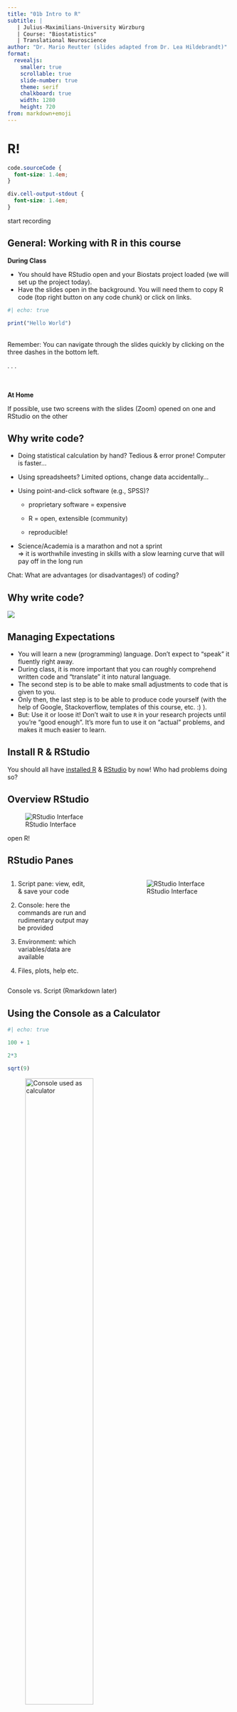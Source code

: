 ```yaml
---
title: "01b Intro to R"
subtitle: |
   | Julius-Maximilians-University Würzburg 
   | Course: "Biostatistics"    
   | Translational Neuroscience
author: "Dr. Mario Reutter (slides adapted from Dr. Lea Hildebrandt)"
format: 
  revealjs:
    smaller: true
    scrollable: true
    slide-number: true
    theme: serif
    chalkboard: true
    width: 1280
    height: 720
from: markdown+emoji
---
```


# R!

```css
code.sourceCode {
  font-size: 1.4em;
}

div.cell-output-stdout {
  font-size: 1.4em;
}
```

::: notes
start recording
:::

## General: Working with R in this course

**During Class**

-   You should have RStudio open and your Biostats project loaded (we will set up the project today).
-   Have the slides open in the background. You will need them to copy R code (top right button on any code chunk) or click on links.

```r
#| echo: true

print("Hello World")

```

\
Remember: You can navigate through the slides quickly by clicking on the three dashes in the bottom left.

. . .

\
\
**At Home**

If possible, use two screens with the slides (Zoom) opened on one and RStudio on the other

## Why write code?

::: {.incremental .smaller}
-   Doing statistical calculation by hand? Tedious & error prone! Computer is faster...

-   Using spreadsheets? Limited options, change data accidentally...

-   Using point-and-click software (e.g., SPSS)?

    -   proprietary software = expensive

    -   R = open, extensible (community)

    -   reproducible!

-   Science/Academia is a marathon and not a sprint\
    &rArr; it is worthwhile investing in skills with a slow learning curve that will pay off in the long run
:::

::: notes
Chat: What are advantages (or disadvantages!) of coding?
:::

## Why write code?

![](images/memes/automate.jpg){fig-align="center"}

## Managing Expectations

-   You will learn a new (programming) language. Don't expect to "speak" it fluently right away.
-   During class, it is more important that you can roughly comprehend written code and "translate" it into natural language.
-   The second step is to be able to make small adjustments to code that is given to you.
-   Only then, the last step is to be able to produce code yourself (with the help of Google, Stackoverflow, templates of this course, etc. :) ).
-   But: Use it or loose it! Don't wait to use `R` in your research projects until you're "good enough". It's more fun to use it on "actual" problems, and makes it much easier to learn.

## Install R & RStudio

You should all have <a href="https://www.r-project.org/">installed R</a> & <a href="https://posit.co/download/rstudio-desktop/">RStudio</a> by now! Who had problems doing so?

## Overview RStudio

![RStudio Interface](images/rstudio.png){fig-alt="Screenshot of the RStudio Interface with different panes visible"}

::: notes
open R!
:::

## RStudio Panes

::: columns
::: {.column .smaller width="40%"}
1.  Script pane: view, edit, & save your code

2.  Console: here the commands are run and rudimentary output may be provided

3.  Environment: which variables/data are available

4.  Files, plots, help etc.
:::

::: {.column width="10%"}
:::

::: {.column width="50%"}
![RStudio Interface](images/rstudio2.png)
:::
:::

::: notes
Console vs. Script (Rmarkdown later)
:::

## Using the Console as a Calculator

```r
#| echo: true

100 + 1

2*3

sqrt(9)
```

![Console used as calculator](images/console.png){fig-alt="Calculated 100+1, 2*3, square root of 9 directly in the console" width=60%}

::: notes
try it out!

We can't really do much with these values, they will just be written in the console.

Also: Notice that you have the option to include spaces are not between commands, i.e., `100 + 1` vs. `100+1`.
:::

## Saving the Results as a Variable/Object

```r
#| echo: true

a <- 100 + 1

multi <- 2*3

SqrtOfNine <- sqrt(9)

word <- "Hello"
```

<br>

::: {.incremental}
-   `<-` is used to assign values to variables (`=` is also possible, but discouraged in `R`)

-   `a`, `multi` etc. are the variable names <span style="font-size: 16px;">(some naming rules, e.g., no whitespace, must not start with an number, many special characters not allowed)</span>

    -   You can find those now in your Environment! (top right panel)
    -   No feedback in the console for saving variables (`2*3` outputs `6`, but `multi <- 2*3` doesn't)

-   variables can contain basically anything (words, numbers, entire tables of data ...)

-   the variables contain the calculated value (i.e. 101) and not the calculation/formula (100+1)
:::

::: notes
Type first command in console, what happens?

Why don't we see anything in the console?\
What happens if we type in `a` in the console?

Is there anything else that you find interesting?

What is sqrt()?
:::

## Working with variables

```r
#| echo: true

a + multi

a

multi
```

<br><br>

::: {.incremental}
-   You can use those variables for further calculations, e.g., `a + multi`
-   Note that neither `a` nor `multi` change their value.
:::

## Working with variables

```r
#| echo: true

a

a <- 42

a
```

<br><br>

-   Variables can be overwritten (`R` won't warn you about this!)

## Functions

This code with `sqrt(9)` looked unfamiliar. `sqrt()` is an R function that calculates the square root of a number. `9` is the *argument* that we hand over to the function.

If you want to know what a function does, which arguments it takes, or which output it generates, you can type into the console: `?functionname`

<br><br>

```r
#| echo: true
#| eval: false
?sqrt
```

This will open the help file in the Help Pane on the lower right of RStudio.

You can also click on a function in the script or console pane and press the *F1* key.

<br><br>

Sometimes, the help page can be a bit overwhelming (lots of technical details etc.). It might help you to scroll down to the examples at the bottom to see the function in action!

::: notes
Do this now! Anything unclear?
:::

## Functions

Functions often take more than one argument (which have names):

```r
#| echo: true
#| eval: false
rnorm(n = 6, mean = 3, sd = 1)
rnorm(6, 3, 1) # this outputs the same as above
```

<br><br>

You can explicitly name your arguments (check the help file for the argument names!) or just state the values (but these have to be in the correct order then! See help file).

. . .

\

<br>

```r
#| echo: true
#| eval: false
rnorm(n = 6, mean = 3, sd = 1)

rnorm(6, 3, 1) # this outputs the same as above
rnorm(sd = 1, n = 6, mean = 3) # still the same result
rnorm(1, 6, 3) # different result - R thinks n = 1 and mean = 6!
```

## Comments

```r
#| echo: true
#| eval: false
rnorm(n = 6, mean = 3, sd = 1)
rnorm(6, 3, 1) # this outputs the same as above

# By the way, # denotes a comment - very important for documentation!
# Anything after # will be ignored by R
# To (un)comment the line you are in/multiple lines you selected: ctrl + shift + C
```

## Packages

There are a number of functions already included with *Base R* (i.e., `R` after a new installation), but you can greatly extend the power of `R` by loading packages (and we will!). Packages can e.g. contain collections of functions someone else wrote, or even data.

You should already have the `tidyverse` installed (if not, quickly run `install.packages("tidyverse")` :-) )

. . .

\

But installing is not enough to be able to actually use the functions from that package directly. Usually, you also want to load the package with the `library()` function. This is the first thing you do at the top of an `R` script:

```r
#| echo: true
#| eval: false
library("tidyverse") # or library(tidyverse)
```

. . .

\

(If you don't load a package, you have to call functions explicitly by `packagename::function`)

::: notes
Open Source! Anyone can write a package!

Base R = mobile phone, comes with some functions, packages = apps

possibly necessary to install Rtools!
:::

# Scripts & Projects

-   If you type your code into the console (bottom left), it is not saved. Therefore, it is better practice to write scripts (top left) and save them as files.
-   Scripts are basically text files that contain your code and can be run as needed.
-   It makes sense to save all your scripts etc. in a folder specifically dedicated to this course.
-   We will now create an `R` *project* together, which will help you to work with files that belong together.

## New Project

![](images/rstudioProject.png){width=200% fig-align="center"}

::: {.incremental}
- Create a new project by clicking on "*File*" on the top left and then "*New Project...*"
- Select "*New Directory*" <span style="font-size: 16px">(if you already have a folder for this course, you can choose "*Existing directory*" and select that folder)</span> and then choose "*New Project*" at the top of the list.
- Choose a project name, e.g., as "*Biostats*" (this will create a folder in which the project lives)
- Browse where you want to put your project folder (in my case, "*C:/r_stuff/*")
:::

. . .

<span style="font-size: 16px">PS: `R` can deal with folder and file names that contain spaces, but since some programms can't, it's best practice not to use whitespaces for file/folder naming.</span>

## Existing Projects

You will find the current project on the top right corner of RStudio

If you click on the current project, you can open new projects by choosing "*Open Project*" and select the `.Rproj` file of the project.

You can also just double click on `.Rproj` files and RStudio will open with the project loaded.

![Existing projects](images/rstudioProject2.png)

## Why Projects

- Projects are not only convenient for us (e.g., scripts that we had opened before are re-opened when we open the project), they are also great for reproducibility.
- We won't cover the details here - see the "Further Reading" section of the course page!

## Using Scripts

To open a new script, click **File** $\to$ **New File** $\to$ **R Script.** (`Ctrl + Shift + N`)

To run a line of the script, you can either click *Run* at the top right of the pane or `Ctrl + Enter`. It will run the code that is highlighted/selected or automatically select the current line (or the complete multi-line command). \
To run the whole script/chunk, press `Ctrl + Shift + Enter` (with full console output) or `Ctrl + Shift + S` (limited output).

![Using scripts](images/rstudioScript.png)

```{=html}
<!-- ## Scripts 2

**Assignment**: Open a new file. In this file, write down some of the code (one command per line) that we have used so far and save the file.

Now run the code (either by pressing "run" at the top right of the script or `ctrl + enter`). -->
```

# Vectors

::: {.incremental}
-   So far, we've worked with single values; *vectors* contain several elements.
:::

. . .

```r
#| echo: true
c(1, 7, 12, 4, 2)

c(2, 6.1, 9.234, 1.23)

c("hello", "cake", "biscuit")
```

::: {.incremental}
-   Vectors always contain the same data type (It's a bit tricky, but can you see why `c(10, "biscuit", 2.31)` does not work?).
-   Vectors are always wrapped in the `c()` function ("combine").
:::

## Working with vectors

-   Of course, vectors can be stored in variables.

<br>

```r
#| echo: true
my_vector <- c(1, 2, 10)

shopping_list <- c("flour", "eggs", "apples")
```

## Vector operations

-   But the real fun is that `R` is "vectorized", which allows us to do some funny tricks.
-   Note that this is different from usual "vector math".

<br>

```r
#| echo: true
c(1, 2, 5) + 1

c(2, 4, 6) + c(1, 0, 2)

# Can you spot what happens HERE?!
c(2, 4, 6, 5, 0, 0) + c(1, 10)
```

# Working with real data

## Get the data

To read in data files, you need to know which format these files have, e.g. .txt. or .csv files or some other (proprietary) format. There are packages that enable you to read in data of different formats like Excel (.xlsx).

We will use the files from [Fundamentals of Quantitative Analysis](https://psyteachr.github.io/quant-fun-v2/starting-with-data.html): `ahi-cesd.csv` and `participant-info.csv`. Save these directly in your project folder on your computer (do not open them!).

. . .

\

Did you find the files? Here are the direct links:

1.  <https://psyteachr.github.io/quant-fun-v2/ahi-cesd.csv>

2.  <https://psyteachr.github.io/quant-fun-v2/participant-info.csv>

## Read in the data

Create a new script with the following content:

```r
#| echo: true
#| eval: false

library(tidyverse) # we will use a function from the tidyverse to read in the data

dat <- read_csv("ahi-cesd.csv")
pinfo <- read_csv("participant-info.csv")
```

Run the code!

## Looking at the Data

::: incremental
There are several options to get a glimpse at the data:

-   Click on `dat` and `pinfo` in your Environment.

-   Type `View(dat)` into the console or into the script pane and run it.

-   Run `str(dat)` or `str(pinfo)` to get an overview of the data.

-   Run `summary(dat)`.

-   Run `head(dat)`, `print(dat)`, or even just `dat`.

-   What is the difference between these commands?
:::

## Looking at the Data 2

What is the difference to the objects/variables, that you assigned/saved in your Environment earlier and these objects?

![RStudio's Environment panel](images/rstudioEnvironment.png)

. . .

The two objects we just read in are data frames, which are "tables" of data (they can contain entire data sets). The objects we assigned earlier were simpler (single values, or "one-dimensional" vectors).

Data frames usually have several rows and columns. The columns are the *variables* and the rows are the *observations* (more about that later).

# Thanks!

That's the lesson on "Getting started with R"! If you have any questions, feel free to approach me before or after class or send an email.

**Managing expectations**: You will learn a new (programming) language. Don't expect to "speak" it fluently right away. During this class, it is more important that you can roughly comprehend written code and "translate" it into natural language. The second step is to be able to make small adjustments to code that is given to you. Only then, the last step is to be able to produce code yourself (with the help of Google, Stackoverflow, templates of this course, etc. :) ), which will be needed for your research project at the end of the semester.

\
Next: 

-   Theory: Models
-   R: Data Wrangling
